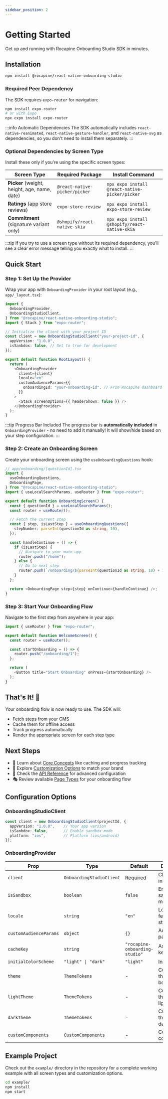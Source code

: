 ```yaml
---
sidebar_position: 2
---
```


# Getting Started

Get up and running with Rocapine Onboarding Studio SDK in minutes.

## Installation

```bash
npm install @rocapine/react-native-onboarding-studio
```

### Required Peer Dependency

The SDK requires `expo-router` for navigation:

```bash
npm install expo-router
# or with Expo
npx expo install expo-router
```

:::info Automatic Dependencies
The SDK automatically includes `react-native-reanimated`, `react-native-gesture-handler`, and `react-native-svg` as dependencies, so you don't need to install them separately.
:::

### Optional Dependencies by Screen Type

Install these only if you're using the specific screen types:

| Screen Type | Required Package | Install Command |
|-------------|------------------|-----------------|
| **Picker** (weight, height, age, name, date) | `@react-native-picker/picker` | `npx expo install @react-native-picker/picker` |
| **Ratings** (app store reviews) | `expo-store-review` | `npx expo install expo-store-review` |
| **Commitment** (signature variant only) | `@shopify/react-native-skia` | `npx expo install @shopify/react-native-skia` |

:::tip
If you try to use a screen type without its required dependency, you'll see a clear error message telling you exactly what to install.
:::

## Quick Start

### Step 1: Set Up the Provider

Wrap your app with `OnboardingProvider` in your root layout (e.g., `app/_layout.tsx`):

```typescript
import {
  OnboardingProvider,
  OnboardingStudioClient,
} from "@rocapine/react-native-onboarding-studio";
import { Stack } from "expo-router";

// Initialize the client with your project ID
const client = new OnboardingStudioClient("your-project-id", {
  appVersion: "1.0.0",
  isSanbdox: false, // Set to true for development
});

export default function RootLayout() {
  return (
    <OnboardingProvider
      client={client}
      locale="en"
      customAudienceParams={{
        onboardingId: "your-onboarding-id", // From Rocapine dashboard
      }}
    >
      <Stack screenOptions={{ headerShown: false }} />
    </OnboardingProvider>
  );
}
```

:::tip Progress Bar Included
The progress bar is **automatically included** in `OnboardingProvider` - no need to add it manually! It will show/hide based on your step configuration.
:::

### Step 2: Create an Onboarding Screen

Create your onboarding screen using the `useOnboardingQuestions` hook:

```typescript
// app/onboarding/[questionId].tsx
import {
  useOnboardingQuestions,
  OnboardingPage,
} from "@rocapine/react-native-onboarding-studio";
import { useLocalSearchParams, useRouter } from "expo-router";

export default function OnboardingScreen() {
  const { questionId } = useLocalSearchParams();
  const router = useRouter();

  // Fetch the current step
  const { step, isLastStep } = useOnboardingQuestions({
    stepNumber: parseInt(questionId as string, 10),
  });

  const handleContinue = () => {
    if (isLastStep) {
      // Navigate to your main app
      router.push("/home");
    } else {
      // Go to next step
      router.push(`/onboarding/${parseInt(questionId as string, 10) + 1}`);
    }
  };

  return <OnboardingPage step={step} onContinue={handleContinue} />;
}
```

### Step 3: Start Your Onboarding Flow

Navigate to the first step from anywhere in your app:

```typescript
import { useRouter } from "expo-router";

export default function WelcomeScreen() {
  const router = useRouter();

  const startOnboarding = () => {
    router.push("/onboarding/1");
  };

  return (
    <Button title="Start Onboarding" onPress={startOnboarding} />
  );
}
```

## That's It! 🎉

Your onboarding flow is now ready to use. The SDK will:
- Fetch steps from your CMS
- Cache them for offline access
- Track progress automatically
- Render the appropriate screen for each step type

## Next Steps

- 📖 Learn about [Core Concepts](./core-concepts.mdx) like caching and progress tracking
- 🎨 Explore [Customization Options](./customization/intro.mdx) to match your brand
- 📘 Check the [API Reference](./api-reference.mdx) for advanced configuration
- 🎭 Review available [Page Types](./page-types.mdx) for your onboarding flow

## Configuration Options

### OnboardingStudioClient

```typescript
const client = new OnboardingStudioClient(projectId, {
  appVersion: "1.0.0",    // Your app version
  isSanbdox: false,       // Enable sandbox mode
  platform: "ios",        // Platform (ios/android)
});
```

### OnboardingProvider

| Prop | Type | Default | Description |
|------|------|---------|-------------|
| `client` | `OnboardingStudioClient` | Required | Client instance |
| `isSandbox` | `boolean` | `false` | Enable sandbox mode |
| `locale` | `string` | `"en"` | Locale for fetching steps |
| `customAudienceParams` | `object` | `{}` | Additional API parameters |
| `cacheKey` | `string` | `"rocapine-onboarding-studio"` | AsyncStorage key |
| `initialColorScheme` | `"light" \| "dark"` | `"light"` | Initial theme |
| `theme` | `ThemeTokens` | - | Custom theme for both modes |
| `lightTheme` | `ThemeTokens` | - | Custom theme for light mode |
| `darkTheme` | `ThemeTokens` | - | Custom theme for dark mode |
| `customComponents` | `CustomComponents` | - | Custom UI components |

## Example Project

Check out the `example/` directory in the repository for a complete working example with all screen types and customization options.

```bash
cd example/
npm install
npm start
```
